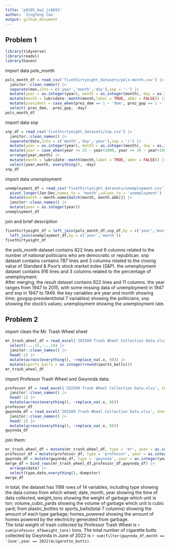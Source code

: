 ```yaml
---
title: 'p8105_hw2_jc6693'
author: 'Jingfeng Cao'
output: github_document
---
```


## Problem 1

```r
library(tidyverse)
library(readxl)
library(haven)
```

import data pols_month
```r
pols_month_df = read_csv('fivethirtyeight_datasets/pols-month.csv') |>
  janitor::clean_names() |>
  separate(mon,into = c('year','month','day'),sep = '-') |>
  mutate(year = as.integer(year), month = as.integer(month), day = as.integer(day)) |>
  mutate(month = lubridate::month(month,label = TRUE, abbr = FALSE)) |>
  mutate(president = case_when(prez_dem == 1 ~ 'dem', prez_gop == 1 ~ 'gop')) |>
  select(-prez_dem, -prez_gop, -day)
pols_month_df
```

import data snp
```r
snp_df = read_csv('fivethirtyeight_datasets/snp.csv') |>
  janitor::clean_names() |>
  separate(date,into = c('month','day','year'),sep = '/') |>
  mutate(year = as.integer(year), month = as.integer(month), day = as.integer(day)) |>
  mutate(year = case_when(year <= 25 ~ year+2000, year >= 26 ~ year+1900)) |>
  arrange(year,month) |>
  mutate(month = lubridate::month(month,label = TRUE, abbr = FALSE)) |>
  select(year,month, everything(), -day)
snp_df
```

import data unemployment
```r
unemployment_df = read_csv('fivethirtyeight_datasets/unemployment.csv') |>
  pivot_longer(Jan:Dec,names_to = 'month',values_to = 'unemployment') |>
  mutate(month = month.name[match(month, month.abb)]) |>
  janitor::clean_names() |>
  mutate(year = as.integer(year))
unemployment_df
```

join and brief description

```r
fivethirtyeight_df = left_join(pols_month_df,snp_df,by = c('year','month')) |>
  left_join(unemployment_df,by = c('year','month'))
fivethirtyeight_df
```

the pols_month dataset contains 822 lines and 9 columns related to the number of national politicians who are democratic or republican. snp dataset contains contains 787 lines and 3 columns related to the closing value of Standard & Poor’s stock market index (S&P). the umenployment dataset contains 816 lines and 3 columns related to the percentage of unemployment.   
After merging, the result dataset contains 822 lines and 11 columns. the year ranges from 1947 to 2015, with some missing data of unemployment in 1947 and snp in 1947 to 1949. the key variables are year and month showing time; govgop:president(total 7 variables) showing the politicians; snp showing the stock's values; unemployment showing the unemployment rate.

## Problem 2

import clean the Mr. Trash Wheel sheet
```r
mr_trash_wheel_df = read_excel('202509 Trash Wheel Collection Data.xlsx', sheet = 1, skip = 1) |>
  select(-...15,-...16) |>
  janitor::clean_names() |>
  head(-1) |>
  mutate(across(everything(), ~replace_na(.x, 0))) |>
  mutate(sports_balls = as.integer(round(sports_balls)))
mr_trash_wheel_df
```

import Professor Trash Wheel and Gwynnda data:
```r
professor_df = read_excel('202509 Trash Wheel Collection Data.xlsx', sheet = 2, skip = 1) |>
  janitor::clean_names() |>
  head(-1) |>
  mutate(across(everything(), ~replace_na(.x, 0)))
professor_df
gwynnda_df = read_excel('202509 Trash Wheel Collection Data.xlsx', sheet = 4, skip = 1) |>
  janitor::clean_names() |>
  head(-1) |>
  mutate(across(everything(), ~replace_na(.x, 0)))
gwynnda_df
```

join them:
```r
mr_trash_wheel_df = mutate(mr_trash_wheel_df, type = 'mr', year = as.integer(year))
professor_df = mutate(professor_df, type = 'professor', year = as.integer(year))
gwynnda_df = mutate(gwynnda_df, type = 'gwynnda', year = as.integer(year))
merge_df = bind_rows(mr_trash_wheel_df,professor_df,gwynnda_df) |>
  arrange(date) |>
  select(type,date,everything(),-dumpster)
merge_df
```

in total, the dataset has 1188 rows of 14 variables, including type showing the data comes from which wheel; date, month, year showing the time of data collected; weight_tons showing the weight of garbage which unit is ton; volume_cubic_yards showing the volume of garbage which unit is cubic yard; from plastic_bottles to sports_balls(total 7 columns) showing the amount of each type garbage; homes_powered showing the amount of homes powered by the electricity generated from garbage.     
The total weight of trash collected by Professor Trash Wheel is `r sum(professor_df$weight_tons)` tons. The total number of cigarette butts collected by Gwynnda in June of 2022 is `r sum(filter(gwynnda_df,month == 'June',year == 2022)$cigarette_butts)`. 










